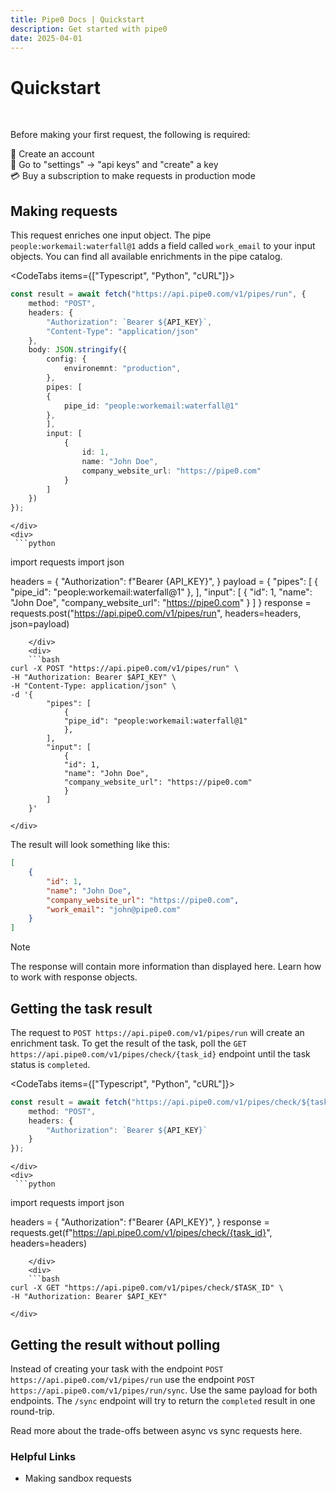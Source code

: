 ```yaml
---
title: Pipe0 Docs | Quickstart
description: Get started with pipe0
date: 2025-04-01
---
```



# Quickstart
<br />

<YoutubeEmbed href="https://youtube.com/embed/7H7kHJgwSOg" layout="full" />

Before making your first request, the following is required:

👾 Create an account <br />
🔑 Go to "settings" → "api keys" and "create" a key <br />
💳 Buy a subscription to make requests in production mode <br />

## Making requests

This request enriches one <AppLink linkType="inputObject">input object</AppLink>. The pipe `people:workemail:waterfall@1`
adds a field called `work_email` to your input objects. You can find all available enrichments in the <AppLink linkType="pipeCatalog">pipe catalog</AppLink>.

<CodeTabs items={["Typescript", "Python", "cURL"]}>
    <div>
```typescript
const result = await fetch("https://api.pipe0.com/v1/pipes/run", {
    method: "POST",
    headers: {
        "Authorization": `Bearer ${API_KEY}`,
        "Content-Type": "application/json"
    },
    body: JSON.stringify({
        config: {
            environemnt: "production",
        },
        pipes: [
        {
            pipe_id: "people:workemail:waterfall@1"
        },
        ],
        input: [
            {
                id: 1,
                name: "John Doe",
                company_website_url: "https://pipe0.com"
            }
        ]
    })
});
```
    </div>
    <div>
     ```python
import requests
import json

headers = {
    "Authorization": f"Bearer {API_KEY}",
}
payload = {
    "pipes": [
        {
            "pipe_id": "people:workemail:waterfall@1"
        },
    ],
    "input": [
        {
            "id": 1,
            "name": "John Doe",
            "company_website_url": "https://pipe0.com"
        }
    ]
}
response = requests.post("https://api.pipe0.com/v1/pipes/run", headers=headers, json=payload)
```
    </div>
    <div>
    ```bash
curl -X POST "https://api.pipe0.com/v1/pipes/run" \
-H "Authorization: Bearer $API_KEY" \
-H "Content-Type: application/json" \
-d '{
        "pipes": [
            {
            "pipe_id": "people:workemail:waterfall@1"
            },
        ],
        "input": [
            {
            "id": 1,
            "name": "John Doe",
            "company_website_url": "https://pipe0.com"
            }
        ]
    }'
```
    </div>
</CodeTabs>

The result will look something like this:

```json
[
    {
        "id": 1,
        "name": "John Doe",
        "company_website_url": "https://pipe0.com",
        "work_email": "john@pipe0.com"
    }
]
```

> [!NOTE]
>
> The response will contain more information than displayed here. Learn how to work with <AppLink linkType="pipelineResponse">response objects</AppLink>.

## Getting the task result

The request to `POST https://api.pipe0.com/v1/pipes/run` will create an enrichment task. 
To get the result of the task, poll the `GET https://api.pipe0.com/v1/pipes/check/{task_id}` endpoint until the task status is 
`completed`.

<CodeTabs items={["Typescript", "Python", "cURL"]}>
    <div>
```typescript
const result = await fetch("https://api.pipe0.com/v1/pipes/check/${taskId}", {
    method: "POST",
    headers: {
        "Authorization": `Bearer ${API_KEY}`
    }
});
```
    </div>
    <div>
     ```python
import requests
import json

headers = {
    "Authorization": f"Bearer {API_KEY}",
}
response = requests.get(f"https://api.pipe0.com/v1/pipes/check/{task_id}", headers=headers)
```
    </div>
    <div>
    ```bash
curl -X GET "https://api.pipe0.com/v1/pipes/check/$TASK_ID" \
-H "Authorization: Bearer $API_KEY"
```
    </div>
</CodeTabs>

## Getting the result without polling

Instead of creating your task with the endpoint `POST https://api.pipe0.com/v1/pipes/run` use the endpoint `POST https://api.pipe0.com/v1/pipes/run/sync`.
Use the same payload for both endpoints. The `/sync` endpoint will try to return the `completed` result in one round-trip.

Read more about the trade-offs between <AppLink linkType="async">async vs sync requests</AppLink> here.

### Helpful Links

- <AppLink linkType="testMode">Making sandbox requests</AppLink>


